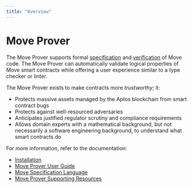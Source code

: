 ```yaml
---
title: "Overview"
---
```


# Move Prover

The Move Prover supports formal [specification](prover/spec-lang.mdx) and
[verification](prover/prover-guide.mdx) of Move code. The Move Prover can
automatically validate logical properties of Move smart contracts while offering
a user experience similar to a type checker or linter.

The Move Prover exists to make contracts more _trustworthy_; it:

- Protects massive assets managed by the Aptos blockchain from smart contract bugs
- Protects against well-resourced adversaries
- Anticipates justified regulator scrutiny and compliance requirements
- Allows domain experts with a mathematical background, but not necessarily a
software engineering background, to understand what smart contracts do

For more information, refer to the documentation:

- [Installation](../../cli/install-cli/install-move-prover.mdx)
- [Move Prover User Guide](prover/prover-guide.mdx)
- [Move Specification Language](prover/spec-lang.mdx)
- [Move Prover Supporting Resources](prover/supporting-resources.mdx)
